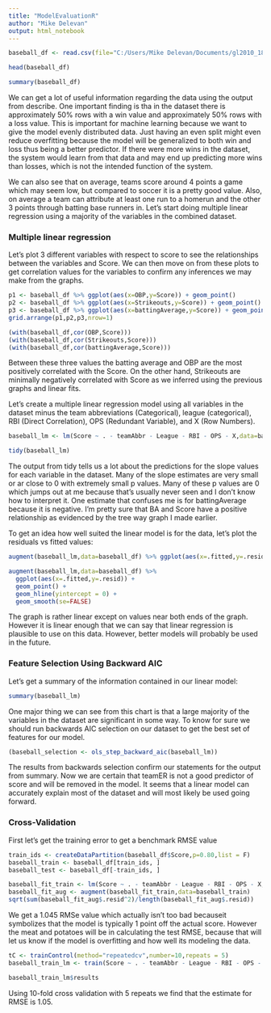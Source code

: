 ```yaml
---
title: "ModelEvaluationR"
author: "Mike Delevan"
output: html_notebook
---
```


```r
baseball_df <- read.csv(file="C:/Users/Mike Delevan/Documents/gl2010_18/combinedData.csv", header=TRUE, sep=",")

head(baseball_df)

```
```r
summary(baseball_df)
```

We can get a lot of useful information regarding the data using the output from describe. One important finding is tha in the dataset there is approximately 50% rows with a win value and approximately 50% rows with a loss value. This is important for machine learning because we want to give the model evenly distributed data. Just having an even split might even reduce overfitting because the model will be generalized to both win and loss thus being a better predictor. If there were more wins in the dataset, the system would learn from that data and may end up predicting more wins than losses, which is not the intended function of the system.

We can also see that on average, teams score around 4 points a game which may seem low, but compared to soccer it is a pretty good value. Also, on average a team can attribute at least one run to a homerun and the other 3 points through batting base runners in. Let's start doing multiple linear regression using a majority of the variables in the combined dataset.

### **Multiple linear regression**

Let's plot 3 different variables with respect to score to see the relationships between the variables and Score. We can then move on from these plots to get correlation values for the variables to confirm any inferences we may make from the graphs.

```r
p1 <- baseball_df %>% ggplot(aes(x=OBP,y=Score)) + geom_point()
p2 <- baseball_df %>% ggplot(aes(x=Strikeouts,y=Score)) + geom_point()
p3 <- baseball_df %>% ggplot(aes(x=battingAverage,y=Score)) + geom_point()
grid.arrange(p1,p2,p3,nrow=1)
```

```r
(with(baseball_df,cor(OBP,Score)))
(with(baseball_df,cor(Strikeouts,Score)))
(with(baseball_df,cor(battingAverage,Score)))
```

Between these three values the batting average and OBP are the most  positively correlated with the Score. On the other hand, Strikeouts are minimally negatively correlated with Score as we inferred using the previous graphs and linear fits.

Let's create a multiple linear regression model using all variables in the dataset minus the team abbreviations (Categorical), league (categorical), RBI (Direct Correlation), OPS (Redundant Variable), and X (Row Numbers).

```r
baseball_lm <- lm(Score ~ . - teamAbbr - League - RBI - OPS - X,data=baseball_df)

tidy(baseball_lm)
```
The output from tidy tells us a lot about the predictions for the slope values for each variable in the dataset. Many of the slope estimates are very small or ar close to 0 with extremely small p values. Many of these p values are 0 which jumps out at me because that's usually never seen and I don't know how to interpret it. One estimate that confuses me is for battingAverage because it is negative. I'm pretty sure that BA and Score have a positive relationship as evidenced by the tree way graph I made earlier. 

To get an idea how well suited the linear model is for the data, let's plot the residuals vs fitted values:
```r
augment(baseball_lm,data=baseball_df) %>% ggplot(aes(x=.fitted,y=.resid)) + geom_point()
```


```r
augment(baseball_lm,data=baseball_df) %>% 
  ggplot(aes(x=.fitted,y=.resid)) + 
  geom_point() + 
  geom_hline(yintercept = 0) + 
  geom_smooth(se=FALSE)
```
The graph is rather linear except on values near both ends of the graph. However it is linear enough that we can say that linear regression is plausible to use on this data. However, better models will probably be used in the future.


### **Feature Selection Using Backward AIC**

Let's get a summary of the information contained in our linear model: 

```r
summary(baseball_lm)
```
One major thing we can see from this chart is that a large majority of the variables in the dataset are significant in some way. To know for sure we should run backwards AIC selection on our dataset to get the best set of features for our model. 

```r
(baseball_selection <- ols_step_backward_aic(baseball_lm))
```
The results from backwards selection confirm our statements for the output from summary. Now we are certain that teamER is not a good predictor of score and will be removed in the model. It seems that a linear model can accurately explain most of the dataset and will most likely be used going forward.

### **Cross-Validation**

First let's get the training error to get a benchmark RMSE value 

```r
train_ids <- createDataPartition(baseball_df$Score,p=0.80,list = F)
baseball_train <- baseball_df[train_ids, ]
baseball_test <- baseball_df[-train_ids, ]

baseball_fit_train <- lm(Score ~ . - teamAbbr - League - RBI - OPS - X,data=baseball_train)
baseball_fit_aug <- augment(baseball_fit_train,data=baseball_train)
sqrt(sum(baseball_fit_aug$.resid^2)/length(baseball_fit_aug$.resid))
```
We get a 1.045 RMSe value which actually isn't too bad becauseit symbolizes that the model is typically 1 point off the actual score. However the meat and potatoes will be in calculating the test RMSE, because that will let us know if the model is overfitting and how well its modeling the data.

```r
tC <- trainControl(method="repeatedcv",number=10,repeats = 5)
baseball_train_lm <- train(Score ~ . - teamAbbr - League - RBI - OPS - X,data=baseball_train,method="lm",trControl=tC)

baseball_train_lm$results
```
Using 10-fold cross validation with 5 repeats we find that the estimate for RMSE is 1.05.
